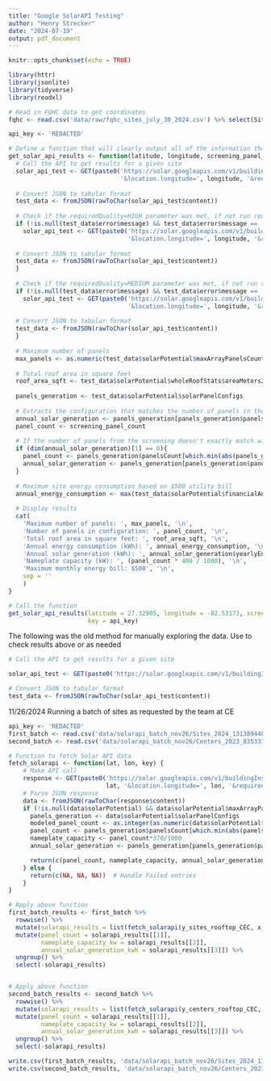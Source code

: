 ---
title: "Google SolarAPI Testing"
author: "Henry Strecker"
date: "2024-07-19"
output: pdf_document
---

```{r setup, include=FALSE}
knitr::opts_chunk$set(echo = TRUE)

library(httr)
library(jsonlite)
library(tidyverse)
library(readxl)
```


```{r}
# Read in FQHC data to get coordinates
fqhc <- read.csv('data/raw/fqhc_sites_july_30_2024.csv') %>% select(Site_Name, Site_Address, Site_City, Site_State_Abbreviation, ObjectId, x, y)

api_key <- 'REDACTED'

```


```{r}
# Define a function that will clearly output all of the information that we care about in our current analysis
get_solar_api_results <- function(latitude, longitude, screening_panel_count, key){
  # Call the API to get results for a given site
  solar_api_test <- GET(paste0('https://solar.googleapis.com/v1/buildingInsights:findClosest?location.latitude=', latitude, 
                               '&location.longitude=', longitude, '&requiredQuality=HIGH&key=', key))
  
  # Convert JSON to tabular format
  test_data <- fromJSON(rawToChar(solar_api_test$content))
  
  # Check if the requiredQuality=HIGH parameter was met, if not run requiredQuality=MEDIUM
  if (!is.null(test_data$error$message) && test_data$error$message == 'Requested entity was not found.'){
    solar_api_test <- GET(paste0('https://solar.googleapis.com/v1/buildingInsights:findClosest?location.latitude=', latitude, 
                                 '&location.longitude=', longitude, '&requiredQuality=MEDIUM&key=', key))
  
  # Convert JSON to tabular format
  test_data <- fromJSON(rawToChar(solar_api_test$content))
  }
  
  # Check if the requiredQuality=MEDIUM parameter was met, if not run requiredQuality=LOW
  if (!is.null(test_data$error$message) && test_data$error$message == 'Requested entity was not found.'){
    solar_api_test <- GET(paste0('https://solar.googleapis.com/v1/buildingInsights:findClosest?location.latitude=', latitude, 
                                 '&location.longitude=', longitude, '&requiredQuality=LOW&key=', key))
  
  # Convert JSON to tabular format
  test_data <- fromJSON(rawToChar(solar_api_test$content))
  }
  
  # Maximum number of panels
  max_panels <- as.numeric(test_data$solarPotential$maxArrayPanelsCount)
  
  # Total roof area in square feet
  roof_area_sqft <- test_data$solarPotential$wholeRoofStats$areaMeters2 * 10.7639
  
  panels_generation <- test_data$solarPotential$solarPanelConfigs
  
  # Extracts the configuration that matches the number of panels in the screening
  annual_solar_generation <- panels_generation[panels_generation$panelsCount == screening_panel_count, ]
  panel_count <- screening_panel_count
  
  # If the number of panels from the screening doesn't exactly match with the API call, this will find the next closest match
  if (dim(annual_solar_generation)[1] == 0){
    panel_count <- panels_generation$panelsCount[which.min(abs(panels_generation$panelsCount - screening_panel_count))]
    annual_solar_generation <- panels_generation[panels_generation$panelsCount == panel_count, ]
  }
  
  # Maximum site energy consumption based on $500 utility bill
  annual_energy_consumption <- max(test_data$solarPotential$financialAnalyses$financialDetails$initialAcKwhPerYear, na.rm = TRUE)
  
  # Display results
  cat(
    'Maximum number of panels: ', max_panels, '\n',
    'Number of panels in configuration: ', panel_count, '\n',
    'Total roof area in square feet: ', roof_area_sqft, '\n',
    'Annual energy consumption (kWh): ', annual_energy_consumption, '\n',
    'Annual solar generation (kWh): ', annual_solar_generation$yearlyEnergyDcKwh, '\n',
    'Nameplate capacity (kW): ', (panel_count * 400 / 1000), '\n',
    'Maximum monthly energy bill: $500', '\n',
    sep = ''
    )
}

```


```{r}
# Call the function
get_solar_api_results(latitude = 27.32985, longitude = -82.53173, screening_panel_count = 800,
                      key = api_key)

```

The following was the old method for manually exploring the data. Use to check results above or as needed

```{r}
# Call the API to get results for a given site

solar_api_test <- GET(paste0('https://solar.googleapis.com/v1/buildingInsights:findClosest?location.latitude=33.30720&location.longitude=-81.03053&requiredQuality=LOW&key=', api_key))

# Convert JSON to tabular format
test_data <- fromJSON(rawToChar(solar_api_test$content))

```


11/26/2024 Running a batch of sites as requested by the team at CE

```{r}
api_key <- 'REDACTED'
first_batch <- read.csv('data/solarapi_batch_nov26/Sites_2024_1313894487973521005.csv')
second_batch <- read.csv('data/solarapi_batch_nov26/Centers_2023_8353317920455565290.csv')

# Function to fetch Solar API data
fetch_solarapi <- function(lat, lon, key) {
    # Make API call
    response <- GET(paste0('https://solar.googleapis.com/v1/buildingInsights:findClosest?location.latitude=', 
                           lat, '&location.longitude=', lon, '&requiredQuality=LOW&key=', key))
    # Parse JSON response
    data <- fromJSON(rawToChar(response$content))
    if (!is.null(data$solarPotential) && data$solarPotential$maxArrayPanelsCount > 10) {
      panels_generation <- data$solarPotential$solarPanelConfigs
      modeled_panel_count <- as.integer(as.numeric(data$solarPotential$maxArrayPanelsCount) * 0.375)
      panel_count <- panels_generation$panelsCount[which.min(abs(panels_generation$panelsCount - modeled_panel_count))]
      nameplate_capacity <- panel_count*370/1000
      annual_solar_generation <- panels_generation[panels_generation$panelsCount == panel_count, ]$yearlyEnergyDcKwh * (370/400) * (0.885)

      return(c(panel_count, nameplate_capacity, annual_solar_generation))
    } else {
      return(c(NA, NA, NA))  # Handle Failed entries
    }
}

# Apply above function
first_batch_results <- first_batch %>%
  rowwise() %>%
  mutate(solarapi_results = list(fetch_solarapi(y_sites_rooftop_CEC, x_sites_rooftop_CEC, api_key))) %>%
  mutate(panel_count = solarapi_results[[1]],
         nameplate_capacity_kw = solarapi_results[[2]],
         annual_solar_generation_kwh = solarapi_results[[3]]) %>%
  ungroup() %>%
  select(-solarapi_results)


# Apply above function
second_batch_results <- second_batch %>%
  rowwise() %>%
  mutate(solarapi_results = list(fetch_solarapi(y_centers_rooftop_CEC, x_centers_rooftop_CEC, api_key))) %>%
  mutate(panel_count = solarapi_results[[1]],
         nameplate_capacity_kw = solarapi_results[[2]],
         annual_solar_generation_kwh = solarapi_results[[3]]) %>%
  ungroup() %>%
  select(-solarapi_results)

write.csv(first_batch_results, 'data/solarapi_batch_nov26/Sites_2024_1313894487973521005_solarapi.csv')
write.csv(second_batch_results, 'data/solarapi_batch_nov26/Centers_2023_8353317920455565290_solarapi.csv')
```


